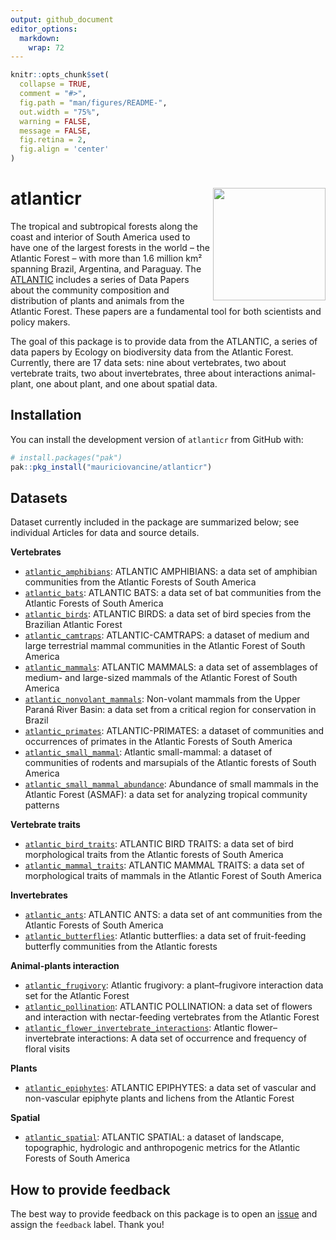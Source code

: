 ```yaml
---
output: github_document
editor_options: 
  markdown: 
    wrap: 72
---
```


```r
knitr::opts_chunk$set(
  collapse = TRUE,
  comment = "#>",
  fig.path = "man/figures/README-",
  out.width = "75%",
  warning = FALSE,
  message = FALSE,
  fig.retina = 2,
  fig.align = 'center'
)
```

# atlanticr <a href='https://lter.github.io/atlanticr/'><img src="hexagon/logo.png" id="home_logo" align="right" height="180"/></a>

The tropical and subtropical forests along the coast and interior of South America 
used to have one of the largest forests in the world – the Atlantic Forest – with 
more than 1.6 million km² spanning Brazil, Argentina, and Paraguay. The [ATLANTIC ](https://esajournals.onlinelibrary.wiley.com/doi/toc/10.1002/(ISSN)1939-9170.AtlanticPapers)
includes a series of Data Papers about the community composition and 
distribution of plants and animals from the Atlantic Forest. These papers are 
a fundamental tool for both scientists and policy makers.

The goal of this package is to provide data from the ATLANTIC, 
a series of data papers by Ecology on biodiversity data from the Atlantic 
Forest. Currently, there are 17 data sets: nine about vertebrates, two about
vertebrate traits, two about invertebrates, three about interactions animal-plant, 
one about plant, and one about spatial data.

## Installation

You can install the development version of `atlanticr` from
GitHub with:

``` r
# install.packages("pak")
pak::pkg_install("mauriciovancine/atlanticr")
```
 
## Datasets

Dataset currently included in the package are summarized below;
see individual Articles for data and source details.

**Vertebrates**

- [`atlantic_amphibians`](https://mauriciovancine.github.io/atlanticr/reference/atlantic_amphibians.html): ATLANTIC AMPHIBIANS: a data set of amphibian communities from the Atlantic Forests of South America
- [`atlantic_bats`](https://mauriciovancine.github.io/atlanticr/reference/atlantic_bats.html): ATLANTIC BATS: a data set of bat communities from the Atlantic Forests of South America
- [`atlantic_birds`](https://mauriciovancine.github.io/atlanticr/reference/atlantic_birds.html): ATLANTIC BIRDS: a data set of bird species from the Brazilian Atlantic Forest
- [`atlantic_camtraps`](https://mauriciovancine.github.io/atlanticr/reference/atlantic_camtraps.html): ATLANTIC-CAMTRAPS: a dataset of medium and large terrestrial mammal communities in the Atlantic Forest of South America
- [`atlantic_mammals`](https://mauriciovancine.github.io/atlanticr/reference/atlantic_mammals.html): ATLANTIC MAMMALS: a data set of assemblages of medium- and large-sized mammals of the Atlantic Forest of South America
- [`atlantic_nonvolant_mammals`](https://mauriciovancine.github.io/atlanticr/reference/atlantic_nonvolant_mammals.html): Non-volant mammals from the Upper Paraná River Basin: a data set from a critical region for conservation in Brazil
- [`atlantic_primates`](https://mauriciovancine.github.io/atlanticr/reference/atlantic_primates.html): ATLANTIC-PRIMATES: a dataset of communities and occurrences of primates in the Atlantic Forests of South America
- [`atlantic_small_mammal`](https://mauriciovancine.github.io/atlanticr/reference/atlantic_small_mammal.html): Atlantic small-mammal: a dataset of communities of rodents and marsupials of the Atlantic forests of South America
- [`atlantic_small_mammal_abundance`](https://mauriciovancine.github.io/atlanticr/reference/atlantic_small_mammal_abundance.html): Abundance of small mammals in the Atlantic Forest (ASMAF): a data set for analyzing tropical community patterns

**Vertebrate traits**

- [`atlantic_bird_traits`](https://mauriciovancine.github.io/atlanticr/reference/atlantic_bird_traits.html): ATLANTIC BIRD TRAITS: a data set of bird morphological traits from the Atlantic forests of South America
- [`atlantic_mammal_traits`](https://mauriciovancine.github.io/atlanticr/reference/atlantic_mammal_traits.html): ATLANTIC MAMMAL TRAITS: a data set of morphological traits of mammals in the Atlantic Forest of South America

**Invertebrates**

- [`atlantic_ants`](https://mauriciovancine.github.io/atlanticr/reference/atlantic_ants.html): ATLANTIC ANTS: a data set of ant communities from the Atlantic Forests of South America
- [`atlantic_butterflies`](https://mauriciovancine.github.io/atlanticr/reference/atlantic_butterflies.html): Atlantic butterflies: a data set of fruit-feeding butterfly communities from the Atlantic forests

**Animal-plants interaction**

- [`atlantic_frugivory`](https://mauriciovancine.github.io/atlanticr/reference/atlantic_frugivory.html): Atlantic frugivory: a plant–frugivore interaction data set for the Atlantic Forest
- [`atlantic_pollination`](https://mauriciovancine.github.io/atlanticr/reference/atlantic_pollination.html): ATLANTIC POLLINATION: a data set of flowers and interaction with nectar-feeding vertebrates from the Atlantic Forest
- [`atlantic_flower_invertebrate_interactions`](https://mauriciovancine.github.io/atlanticr/reference/atlantic_flower_invertebrate_interactions.html): Atlantic flower–invertebrate interactions: A data set of occurrence and frequency of floral visits

**Plants**

- [`atlantic_epiphytes`](https://mauriciovancine.github.io/atlanticr/reference/atlantic_epiphytes.html): ATLANTIC EPIPHYTES: a data set of vascular and non-vascular epiphyte plants and lichens from the Atlantic Forest

**Spatial**

- [`atlantic_spatial`](https://mauriciovancine.github.io/atlanticr/reference/atlantic_spatial.html): ATLANTIC SPATIAL: a dataset of landscape, topographic, hydrologic and anthropogenic metrics for the Atlantic Forests of South America

## How to provide feedback

The best way to provide feedback on this package is to open an
[issue](https://github.com/mauriciovancine/atlanticr/issues) and assign the
`feedback` label. Thank you!

